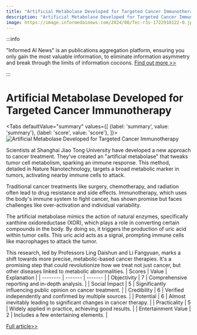```yaml
---
title: "Artificial Metabolase Developed for Targeted Cancer Immunotherapy"
description: "Artificial Metabolase Developed for Targeted Cancer Immunotherapy"
image: https://image.informedainews.com/2024/08/Tec-r3s-1722910122-0.jpg
---
```



:::info

"Informed AI News" is an publications aggregation platform, ensuring you only gain the most valuable information, to eliminate information asymmetry and break through the limits of information cocoons.  [Find out more >>](/)

:::

# Artificial Metabolase Developed for Targeted Cancer Immunotherapy


<Tabs
	defaultValue="summary"
	values={[
	{label: 'summary', value: 'summary'},
	{label: 'score', value: 'score'},
]}>
<TabItem value="summary">
<img
  src="https://image.informedainews.com/2024/08/Tec-r3s-1722910122-0.jpg"
  alt="Artificial Metabolase Developed for Targeted Cancer Immunotherapy"
/>



Scientists at Shanghai Jiao Tong University have developed a new approach to cancer treatment. They've created an "artificial metabolase" that tweaks tumor cell metabolism, sparking an immune response. This method, detailed in Nature Nanotechnology, targets a broad metabolic marker in tumors, activating nearby immune cells to attack.

Traditional cancer treatments like surgery, chemotherapy, and radiation often lead to drug resistance and side effects. Immunotherapy, which uses the body's immune system to fight cancer, has shown promise but faces challenges like over-activation and individual variability.

The artificial metabolase mimics the action of natural enzymes, specifically xanthine oxidoreductase (XOR), which plays a role in converting certain compounds in the body. By doing so, it triggers the production of uric acid within tumor cells. This uric acid acts as a signal, prompting immune cells like macrophages to attack the tumor.

This research, led by Professors Ling Daishun and Li Fangyuan, marks a shift towards more precise, metabolic-based cancer therapies. It's a promising step that could revolutionize how we treat not just cancer, but other diseases linked to metabolic abnormalities.
</TabItem>
<TabItem value="score">
	| Scores     | Value   | Explanation |
	| -------- | ------- | ------- |
	| Objectivity  | 7    | Comprehensive reporting and in-depth analysis.    |
	| Social Impact | 5     | Significantly influencing public opinion on cancer treatment.    |
	| Credibility    | 6    | Verified independently and confirmed by multiple sources.    |
	| Potential    | 6    | Almost inevitably leading to significant changes in cancer therapy.    |
	| Practicality    | 5    | Widely applied in practice, achieving good results.    |
	| Entertainment Value    | 2    | Includes a few entertaining elements.    |
</TabItem>
</Tabs>

[Full article>>](https://www.mittrchina.com/news/detail/13623)
